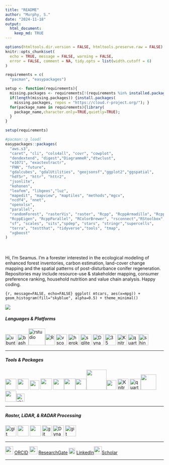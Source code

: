 ```yaml
---
title: "README"
author: "Murphy, S."
date: "2024-11-18"
output: 
  html_document:
    keep_md: TRUE
---
```


```r
options(htmltools.dir.version = FALSE, htmltools.preserve.raw = FALSE)
knitr::opts_chunk$set(
  echo = TRUE, message = FALSE, warning = FALSE,
  error = FALSE, comment = NA, tidy.opts = list(width.cutoff = 6)
) 

requirements = c(
  "pacman", "easypackages")

setup <- function(requirements){
  missing.packages <- requirements[!(requirements %in% installed.packages()[,"Package"])];
  if(length(missing.packages)) {install.packages(
    missing.packages, repos = "https://cloud.r-project.org/"); }
  for(package_name in requirements){library(
    package_name,character.only=TRUE,quietly=TRUE);
  }
}

setup(requirements)

#pacman::p_load(
easypackages::packages(  
  "aws.s3", 
  "caret", "cli", "cols4all", "covr", "cowplot",
  "dendextend", "digest","DiagrammeR","dtwclust", 
  "e1071", "exactextractr", 
  "FNN", "future",
  "gdalcubes", "gdalUtilities", "geojsonsf","ggplot2","ggspatial",
  "hdf5r", "httr", "httr2",
  "jsonlite", 
  "kohonen", 
  "leafem", "libgeos","luz",
  "mapedit", "mapview", "maptiles", "methods","mgcv", 
  "ncdf4", "nnet", 
  "openxlsx", 
  "parallel",
  "randomForest", "rasterVis", "raster", "Rcpp", "RcppArmadillo", "RcppCensSpatial", 
  "RcppEigen", "RcppParallel", "RColorBrewer", "rsconnect","RStoolbox", "rts", "rmarkdown",
  "sf", "scales", "sits","spdep", "stars", "stringr","supercells", 
  "terra", "testthat", "tidyverse","tools", "tmap", 
  "xgboost"
)
```

::: row
::: col-md-9
<br><br>Hi, I'm Seamus. I'm a forester interested in the ecological modeling of enhanced forest inventories, carbon estimation, land-cover change mapping and the spatial patterns of post-disturbance conifer regeneration. Repositories may include resource-use & stakeholder mapping, consumer preference ranking, household nutrition and value chain analysis. Happy coding.
:::

::: col-md-3
`{r, message=FALSE, echo=FALSE} ggplot( mtcars, aes(x=mpg)) + geom_histogram(fill="skyblue", alpha=0.5) + theme_minimal()`
:::
:::

![](README_files/figure-html/setup-2.png)

##### Languages & Platforms

[<img src="https://user-images.githubusercontent.com/25181517/186884153-99edc188-e4aa-4c84-91b0-e2df260ebc33.png" alt="ubuntu" width="35"/>](https://www.releases.ubuntu.com/) [<img src="https://www.vectorlogo.zone/logos/gnu_bash/gnu_bash-icon.svg" alt="bash" width="35"/>](https://www.gnu.org/software/bash/)[<img src="https://geomoer.github.io/moer-base-r/assets/images/unit_images/u01/grid.png" alt="rstudio" width="53"/>](https://posit.co)[<img src="https://cdn.iconscout.com/icon/free/png-512/r-5-283170.png" alt="R" width="30" height="35"/>](https://cran.r-project.org) <img src="https://raw.githubusercontent.com/github/explore/80688e429a7d4ef2fca1e82350fe8e3517d3494d/topics/visual-studio-code/visual-studio-code.png" alt="vscode" width="35"/> [<img src="https://www.vectorlogo.zone/logos/heroku/heroku-icon.svg" alt="heroku" width="35"/>](https://heroku.com) [<img src="https://www.vectorlogo.zone/logos/sqlite/sqlite-icon.svg" alt="sqlite" width="35"/>](https://www.sqlite.org/) [<img src="https://novasoft.global/wp-content/uploads/2020/04/ms-dynamics365-logo.png" alt="Dynamics365" width="35"/>](https://www.microsoft.com/en-us/dynamics-365/) [<img src="https://www.vectorlogo.zone/logos/git-scm/git-scm-icon.svg" alt="35" width="35"/>](https://git-scm.com/) [<img src="https://raw.githubusercontent.com/rstudio/hex-stickers/main/PNG/knitr.png" alt="Knitr" width="30" height="35"/>](https://yihui.org/knitr/) [<img src="https://avatars.githubusercontent.com/u/67437475?s=200&amp;v=4" alt="quarto" width="35"/>](https://github.com/quarto-dev)[<img src="https://raw.githubusercontent.com/rstudio/hex-stickers/main/PNG/shiny.png" alt="shiny" width="30" height="35"/>](http://shiny.rstudio.com/)

------------------------------------------------------------------------

##### Tools & Packages

[<img src="https://enhakkore.net/wp-content/uploads/2019/07/logo-qgis.png" width="35"/>](https://www.qgis.org) [<img src="https://saga-gis.sourceforge.io/_images/logo_saga.png" width="35"/>](https://saga-gis.sourceforge.io) [<img src="http://www.brazildatacube.org/wp-content/uploads/2020/12/rStac_logo-768x889.png" width="30"/>](http://www.brazildatacube.org) [<img src="https://open-eo.github.io/openeo-r-client/reference/figures/logo.png" width="36"/>](https://open-eo.github.io) [<img src="https://www.esri.com/content/dam/esrisites/en-us/common/icons/product-logos/arcgis-platform-220.png" width="35"/>](https://www.esriuk.com/en-gb/arcgis/products/arcgis-online/overview)[<img src="https://eos-gnss.com/wp-content/uploads/2021/04/ArcGIS-Field-Maps-Android.png" width="36"/>](https://www.esri.com/)[<img src="https://avatars.githubusercontent.com/u/3733688?s=200&amp;v=4" width="35"/>](https://geoodk.com)[<img src="https://docs.getodk.org/_static/odk-logo.svg" width="64"/>](http://odk.org/)[<img src="https://raw.githubusercontent.com/rspatial/terra/master/man/figures/logo.png" width="31"/>](https://github.com/rspatial/terra) [<img src="https://r-spatial.github.io/sf/logo.png" alt="Knitr" width="35"/>](https://r-spatial.github.io/sf) [<img src="https://gdalcubes.github.io/source/gdalcubes_logo_mini.png" alt="quarto" width="35"/>](https://gdalcubes.github.io)[<img src="https://stacspec.org/public/images-original/STAC-01.png" width="49"/>](https://stacspec.org)[<img src="https://cdn0.iconfinder.com/data/icons/fruit-and-vegetables-11/64/VEGETABLES_4-05-512.png" width="35"/>](https://topepo.github.io/caret/)[<img src="https://images.routledge.com/common/jackets/crclarge/978148221/9781482210200.jpg" alt="shiny" width="26"/>](https://spatstat.org)

------------------------------------------------------------------------

##### Raster, LiDAR, & RADAR Processing

[<img src="https://mundiwebservices.com/keystoneapi/uploads/images/tool-gdal-logo.jpg" alt="git" width="35"/>](https://gdal.org/) [<img src="https://avatars.githubusercontent.com/u/9302722?s=200&amp;v=4" width="35"/>](https://github.com/LAStools/LAStools) [<img src="https://rapidlasso.de/wp-content/uploads/2023/03/Logo-Rapidlasso.svg" width="35"/>](https://rapidlasso.de) [<img src="https://raw.githubusercontent.com/Jean-Romain/lidR/master/man/figures/logo200x231.png" alt="git" width="30" height="35"/>](https://github.com/r-lidar/lidR) [<img src="https://cdn.icon-icons.com/icons2/1508/PNG/512/googleearth-engine_104576.png" alt="Dynamics365" width="35"/>](https://earthengine.google.com/platform/) [<img src="https://avatars.githubusercontent.com/u/16205719?s=48&amp;v=4" alt="git" width="35"/>](https://github.com/EarthBigData/openSAR)

------------------------------------------------------------------------

<img src="https://orcid.org/assets/vectors/orcid.logo.icon.svg" width="25"/> [ORCID](https://orcid.org/0000-0002-1792-0351) <img src="https://cdn.iconscout.com/icon/free/png-512/free-researchgate-3772415-3151543.png" width="25"/> [ResearchGate](https://www.researchgate.net/profile/Seamus_Murphy2) <img src="https://raw.githubusercontent.com/rahuldkjain/github-profile-readme-generator/master/src/images/icons/Social/linked-in-alt.svg" width="20"/> [LinkedIn](https://www.linkedin.com/in/seamusrobertmurphy/)<img src="https://cdn.worldvectorlogo.com/logos/google-scholar.svg" width="25"/>[Scholar](https://scholar.google.com/citations?user=jDGq9I4AAAAJ&hl)

------------------------------------------------------------------------

## 
